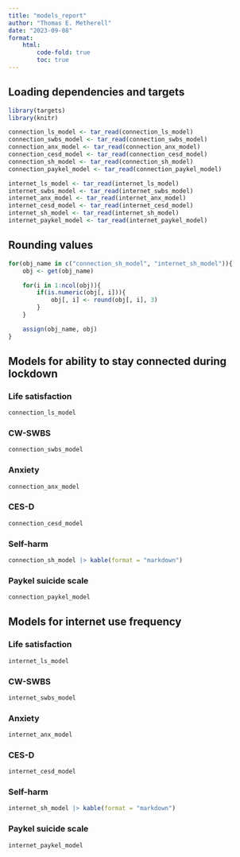 ```yaml
---
title: "models_report"
author: "Thomas E. Metherell"
date: "2023-09-08"
format:
    html:
        code-fold: true
        toc: true
---
```


## Loading dependencies and targets

```r
library(targets)
library(knitr)

connection_ls_model <- tar_read(connection_ls_model)
connection_swbs_model <- tar_read(connection_swbs_model)
connection_anx_model <- tar_read(connection_anx_model)
connection_cesd_model <- tar_read(connection_cesd_model)
connection_sh_model <- tar_read(connection_sh_model)
connection_paykel_model <- tar_read(connection_paykel_model)

internet_ls_model <- tar_read(internet_ls_model)
internet_swbs_model <- tar_read(internet_swbs_model)
internet_anx_model <- tar_read(internet_anx_model)
internet_cesd_model <- tar_read(internet_cesd_model)
internet_sh_model <- tar_read(internet_sh_model)
internet_paykel_model <- tar_read(internet_paykel_model)
```

## Rounding values

```r
for(obj_name in c("connection_sh_model", "internet_sh_model")){
    obj <- get(obj_name)

    for(i in 1:ncol(obj)){
        if(is.numeric(obj[, i])){
            obj[, i] <- round(obj[, i], 3)
        }
    }

    assign(obj_name, obj)
}
```

## Models for ability to stay connected during lockdown
### Life satisfaction

```r
connection_ls_model
```

### CW-SWBS

```r
connection_swbs_model
```

### Anxiety

```r
connection_anx_model
```

### CES-D

```r
connection_cesd_model
```

### Self-harm

```r
connection_sh_model |> kable(format = "markdown")
```

### Paykel suicide scale

```r
connection_paykel_model
```

## Models for internet use frequency
### Life satisfaction

```r
internet_ls_model
```

### CW-SWBS

```r
internet_swbs_model
```

### Anxiety

```r
internet_anx_model
```

### CES-D

```r
internet_cesd_model
```

### Self-harm

```r
internet_sh_model |> kable(format = "markdown")
```

### Paykel suicide scale

```r
internet_paykel_model
```